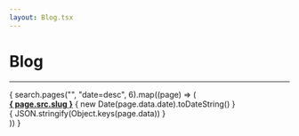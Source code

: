 ```yaml
---
layout: Blog.tsx
---
```


# Blog
----

<div>
  {
    search.pages("", "date=desc", 6).map((page) => (
      <div class="card my-4">
        <div class="card-header">
          <a href={ page.data.url }><b>{ page.src.slug }</b></a> { new Date(page.data.date).toDateString() }</div>
        <div class="card-body">
          { JSON.stringify(Object.keys(page.data)) }
        </div>
      </div>
    ))
  }
</div>
